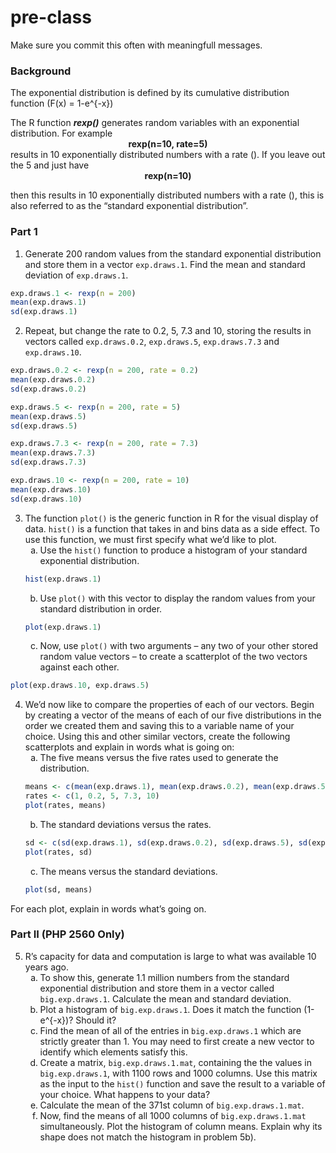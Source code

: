 # pre-class


Make sure you commit this often with meaningfull messages. 

### Background

The exponential distribution is defined by its cumulative distribution function
\(F(x) = 1-e^{-\lambda x}\)

The R function ***rexp()*** generates random variables with an exponential distribution. For example 
<center><strong>rexp(n=10, rate=5)</strong> </center>

results in 10 exponentially distributed numbers with a rate \(\lambda=5\). If you leave out the 5 and just have
<center><strong>rexp(n=10) </strong></center>
then this results in 10 exponentially distributed numbers with a rate \(\lambda=1\), this is also referred to as the "standard exponential distribution". 

### Part 1


1. Generate 200 random values from the standard exponential distribution and store them in a vector `exp.draws.1`.  Find the mean and standard deviation of `exp.draws.1`.

```r
exp.draws.1 <- rexp(n = 200)
mean(exp.draws.1)
sd(exp.draws.1)
```

2. Repeat, but change the rate to 0.2, 5, 7.3 and 10, storing the results in vectors called  `exp.draws.0.2`,  `exp.draws.5`,  `exp.draws.7.3` and  `exp.draws.10`. 

```r
exp.draws.0.2 <- rexp(n = 200, rate = 0.2)
mean(exp.draws.0.2)
sd(exp.draws.0.2)

exp.draws.5 <- rexp(n = 200, rate = 5)
mean(exp.draws.5)
sd(exp.draws.5)

exp.draws.7.3 <- rexp(n = 200, rate = 7.3)
mean(exp.draws.7.3)
sd(exp.draws.7.3)

exp.draws.10 <- rexp(n = 200, rate = 10)
mean(exp.draws.10)
sd(exp.draws.10)
```

3. The function `plot()` is the generic function in R for the visual display of data. `hist()` is a function that takes in and bins data as a side effect. To use this function, we must first specify what we'd like to plot.  
    a. Use the `hist()` function to produce a histogram of your standard exponential distribution.  
```r
hist(exp.draws.1)
```

    b. Use `plot()` with this vector to display the random values from your standard distribution in order.  
```r
plot(exp.draws.1)
```
    c. Now, use `plot()` with two arguments -- any two of your other stored random value vectors -- to create a scatterplot of the two vectors against each other.  
    
```r
plot(exp.draws.10, exp.draws.5)
```

4. We'd now like to compare the properties of each of our vectors. Begin by creating a vector of the means of each of our five distributions in the order we created them and saving this to a variable name of your choice. Using this and other similar vectors, create the following scatterplots and explain in words what is going on:  
    a. The five means versus the five rates used to generate the distribution.  
```r
means <- c(mean(exp.draws.1), mean(exp.draws.0.2), mean(exp.draws.5), mean(exp.draws.7.3), mean(exp.draws.10))
rates <- c(1, 0.2, 5, 7.3, 10)
plot(rates, means)
```
    b. The standard deviations versus the rates.  
```r
sd <- c(sd(exp.draws.1), sd(exp.draws.0.2), sd(exp.draws.5), sd(exp.draws.7.3), sd(exp.draws.10))
plot(rates, sd)
```
    c. The means versus the standard deviations.  
```r
plot(sd, means)
```

For each plot, explain in words what's going on.

### Part II (PHP 2560 Only)


5. R's capacity for data and computation is large to what was available 10 years ago. 
    a. To show this, generate 1.1 million numbers from the standard exponential distribution and store them in a vector called `big.exp.draws.1`. Calculate the mean and standard deviation.
    b. Plot a histogram of `big.exp.draws.1`.  Does it match the function \(1-e^{-x}\)?  Should it? 
    c. Find the mean of all of the entries in `big.exp.draws.1` which are strictly greater than 1. You may need to first create a new vector to identify which elements satisfy this.
    d. Create a matrix, `big.exp.draws.1.mat`, containing the the values in 
`big.exp.draws.1`, with 1100 rows and 1000 columns. Use this matrix as the input to the `hist()` function and save the result to a variable of your choice. What happens to your data?
    e. Calculate the mean of the 371st column of `big.exp.draws.1.mat`.
    f. Now, find the means of all 1000 columns of `big.exp.draws.1.mat` simultaneously. Plot the histogram of column means.  Explain why its shape does not match the histogram in problem 5b).
   
